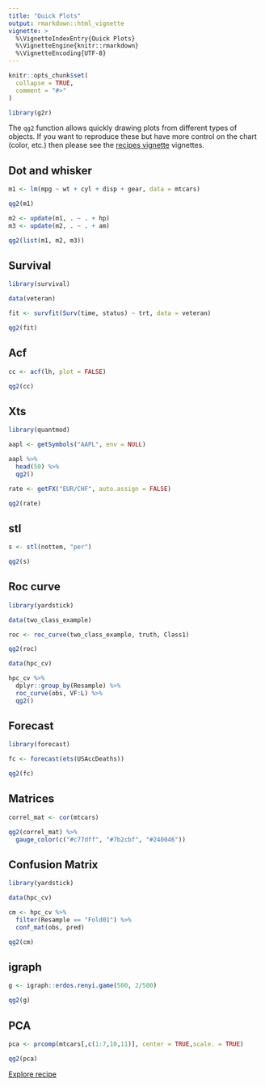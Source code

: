 ```yaml
---
title: "Quick Plots"
output: rmarkdown::html_vignette
vignette: >
  %\VignetteIndexEntry{Quick Plots}
  %\VignetteEngine{knitr::rmarkdown}
  %\VignetteEncoding{UTF-8}
---
```


```r
knitr::opts_chunk$set(
  collapse = TRUE,
  comment = "#>"
)

library(g2r)
```

The `qg2` function allows quickly drawing plots from different types of objects. If you want to reproduce these but have more control on the chart (color, etc.) then please see the [recipes vignette](/articles/recipes) vignettes.

## Dot and whisker

```r
m1 <- lm(mpg ~ wt + cyl + disp + gear, data = mtcars)

qg2(m1)
```

```r
m2 <- update(m1, . ~ . + hp)
m3 <- update(m2, . ~ . + am) 

qg2(list(m1, m2, m3))
```

## Survival

```r
library(survival)

data(veteran)

fit <- survfit(Surv(time, status) ~ trt, data = veteran)

qg2(fit)
```

## Acf

```r
cc <- acf(lh, plot = FALSE)

qg2(cc)
```

## Xts

```r
library(quantmod)

aapl <- getSymbols("AAPL", env = NULL)

aapl %>% 
  head(50) %>% 
  qg2()
```

```r
rate <- getFX("EUR/CHF", auto.assign = FALSE)

qg2(rate)
```

## stl

```r
s <- stl(nottem, "per")

qg2(s)
```

## Roc curve

```r
library(yardstick)

data(two_class_example)

roc <- roc_curve(two_class_example, truth, Class1)

qg2(roc)
```

```r
data(hpc_cv)

hpc_cv %>%
  dplyr::group_by(Resample) %>%
  roc_curve(obs, VF:L) %>% 
  qg2()
```

## Forecast

```r
library(forecast)

fc <- forecast(ets(USAccDeaths))

qg2(fc)
```

## Matrices

```r
correl_mat <- cor(mtcars)

qg2(correl_mat) %>% 
  gauge_color(c("#c77dff", "#7b2cbf", "#240046"))
```

## Confusion Matrix

```r
library(yardstick)

data(hpc_cv)

cm <- hpc_cv %>%
  filter(Resample == "Fold01") %>%
  conf_mat(obs, pred)

qg2(cm)
```

## igraph

```r
g <- igraph::erdos.renyi.game(500, 2/500)

qg2(g)
```

## PCA

```r
pca <- prcomp(mtcars[,c(1:7,10,11)], center = TRUE,scale. = TRUE)

qg2(pca)
```

<a class="btn btn-default" href="recipe.html">Explore recipe</a>
